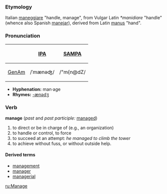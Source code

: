 ===Etymology===
Italian [[maneggiare]] "handle, manage", from Vulgar Latin ''*manidiare'' "handle" (whence also Spanish [[manejar]]), derived from Latin [[manus]] "hand".

===Pronunciation===
{| border=1 cellpadding=5
! !! [[w:IPA|IPA]] !! [[w:SAMPA|SAMPA]]
|-
! [[GenAm]]
| /ˈmænəʤ/ || /"m{n@dZ/
|}

*'''Hyphenation:''' man·age
*'''Rhymes:''' [[Rhymes:English:-ænədʒ|-ænədʒ]]

===Verb===
'''manage''' (''past'' and ''past participle:'' [[managed]])
# to direct or be in charge of (e.g., an organization)
# to handle or control, to force
# to succeed at an attempt: ''he managed to climb the tower''
# to achieve without fuss, or without outside help.

====Derived terms====
*[[management]]
*[[manager]]
*[[managerial]]

[[ru:Manage]]